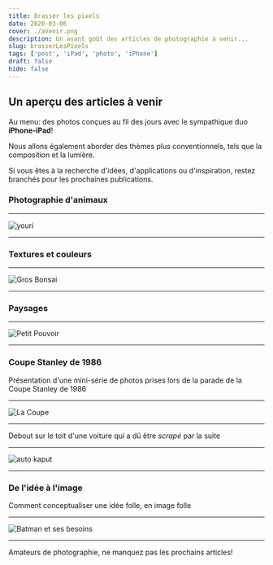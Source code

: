 ```yaml
---
title: Brasser les pixels
date: 2020-03-06
cover: ./aVenir.png
description: Un avant goût des articles de photographie à venir... 
slug: brasserLesPixels
tags: ['post', 'iPad', 'photo', 'iPhone']
draft: false
hide: false
---
```


## Un aperçu des articles à venir

Au menu: des photos conçues au fil des jours avec le sympathique duo **iPhone-iPad**!

Nous allons également aborder des thèmes plus conventionnels, tels que la composition et la lumière.

Si vous êtes à la recherche d'idées, d'applications ou d'inspiration, restez branchés pour les prochaines publications.


### Photographie d'animaux 

---

![youri](./YouriSerarde.jpg)

---

### Textures et couleurs

---

![Gros Bonsai](./BonsaiGeant.jpg)

---

### Paysages

---

![Petit Pouvoir](./PetitPouvoir.jpg)

---

### Coupe Stanley de 1986

Présentation d'une mini-série de photos prises lors de la parade de la Coupe Stanley de 1986

---

![La Coupe](./RobinsonEtLaCoupe.jpg)

---

Debout sur le toit d'une voiture qui a dû être *scrapé* par la suite

---

![auto kaput](./AutoKaput.jpg)

---

### De l'idée à l'image

Comment conceptualiser une idée folle, en image folle

---

![Batman et ses besoins](./BatmanTaking.jpg)

---

Amateurs de photographie, ne manquez pas les prochains articles!

